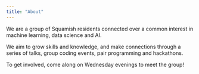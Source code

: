 ```yaml
---
title: "About"
---
```


We are a group of Squamish residents connected over a common interest in machine learning, data science and AI. 

We aim to grow skills and knowledge, and make connections through a series of talks, group coding events, pair programming and hackathons.

To get involved, come along on Wednesday evenings to meet the group!